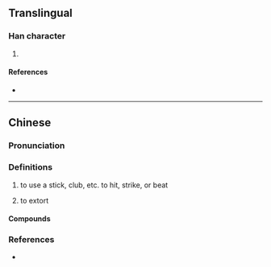 {{character info/new}}
{{also|扛}}
==Translingual==

===Han character===
{{Han char|rn=64|rad=手|as=10|sn=13|four=51082|canj=QMBC|ids=⿰扌貢}}

# {{defn|Han|sort=手10}}

====References====
* {{Han ref|kx=0449.081|hdz=31928.100|uh=6443|ud=25667|bh=DDA2|bd=56738}}

----

==Chinese==
{{zh-forms}}

===Pronunciation===
{{zh-pron
|m=gāng
|c=gong1
|mn=kòng
|cat=
}}

===Definitions===
{{zh-hanzi}}

# {{lb|zh|Min Nan}} to use a stick, club, etc. to hit, strike, or beat
# {{lb|zh|Min Nan}} to extort

====Compounds====
{{zh-der|發摃}}

===References===
* {{thcwd|9523}}